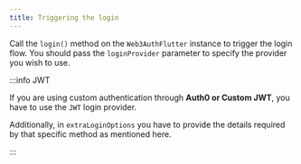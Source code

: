 ```yaml
---
title: Triggering the login
---
```


Call the `login()` method on the `Web3AuthFlutter` instance to trigger the login flow. You should pass the `loginProvider` parameter to specify the
provider you wish to use.

:::info JWT

If you are using custom authentication through **Auth0 or Custom JWT**, you have to use the `JWT` login provider.

Additionally, in `extraLoginOptions` you have to provide the details required by that specific method as mentioned here.

:::
